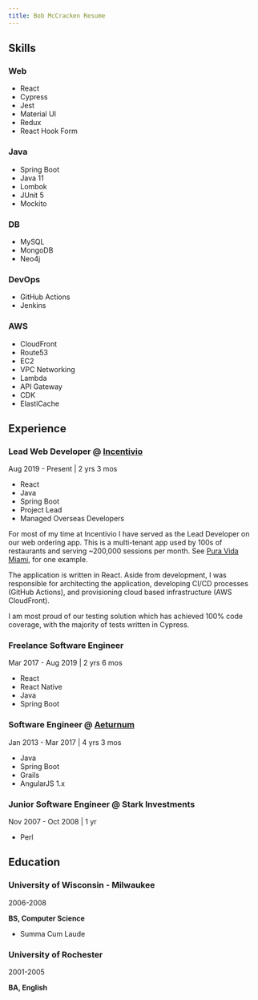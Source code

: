 ```yaml
---
title: Bob McCracken Resume
---
```


## Skills

### Web

- React
- Cypress
- Jest
- Material UI
- Redux
- React Hook Form

### Java

- Spring Boot
- Java 11
- Lombok
- JUnit 5
- Mockito

### DB

- MySQL
- MongoDB
- Neo4j

### DevOps

- GitHub Actions
- Jenkins

### AWS

- CloudFront
- Route53
- EC2
- VPC Networking
- Lambda
- API Gateway
- CDK
- ElastiCache

## Experience

### Lead Web Developer @ [Incentivio](https://www.incentivio.com/)

Aug 2019 - Present | 2 yrs 3 mos

- React
- Java
- Spring Boot
- Project Lead
- Managed Overseas Developers

For most of my time at Incentivio I have served as the Lead Developer on our web
ordering app. This is a multi-tenant app used by 100s of restaurants and serving
~200,000 sessions per month. See [Pura Vida
Miami](https://order.incentivio.com/c/puravidamiami), for one example.

The application is written in React. Aside from development, I was responsible
for architecting the application, developing CI/CD processes (GitHub Actions),
and provisioning cloud based infrastructure (AWS CloudFront).

I am most proud of our testing solution which has achieved 100% code coverage,
with the majority of tests written in Cypress.

### Freelance Software Engineer

Mar 2017 - Aug 2019 | 2 yrs 6 mos

- React
- React Native
- Java
- Spring Boot

### Software Engineer @ [Aeturnum](https://aeturnum.com/)

Jan 2013 - Mar 2017 | 4 yrs 3 mos

- Java
- Spring Boot
- Grails
- AngularJS 1.x

### Junior Software Engineer @ Stark Investments

Nov 2007 - Oct 2008 | 1 yr

- Perl

## Education

### University of Wisconsin - Milwaukee

2006-2008

**BS, Computer Science**

- Summa Cum Laude

### University of Rochester

2001-2005

**BA, English**
